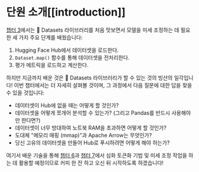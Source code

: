 # 단원 소개[[introduction]]

[챕터 3](/course/chapter3)에서는 🤗 Datasets 라이브러리를 처음 맛보면서 모델을 미세 조정하는 데 필요한 세 가지 주요 단계를 배웠습니다:

1. Hugging Face Hub에서 데이터셋을 로드한다.
2. `Dataset.map()` 함수를 통해 데이터셋을 전처리한다.
3. 평가 메트릭을 로드하고 계산한다.

하지만 지금까지 배운 것은 🤗 Datasets 라이브러리가 할 수 있는 것의 빙산의 일각입니다! 이번 챕터에서는 더 자세히 살펴볼 것이며, 그 과정에서 다음 질문에 대한 답을 찾을 수 있을 것입니다:

* 데이터셋이 Hub에 없을 때는 어떻게 할 것인가?
* 데이터셋을 어떻게 쪼개어 분석할 수 있는가? (그리고 Pandas를 반드시 사용해야만 한다면?)
* 데이터셋이 너무 방대하여 노트북 RAM을 초과하면 어떻게 할 것인가?
* 도대체 "메모리 매핑 (mmap)"과 Apache Arrow는 무엇인가?
* 당신 고유의 데이터셋을 만들어 Hub로 푸시하려면 어떻게 해야 하는가?

여기서 배운 기술을 통해 [챕터 6](/course/chapter6)과 [챕터 7](/course/chapter7)에서 심화 토큰화 기법 및 미세 조정 작업을 하는 데 활용할 예정이므로 커피 한 잔 하고 오신 뒤 시작하도록 하겠습니다!


<EditOnGithub source="https://github.com/huggingface/course/blob/main/chapters/ko/chapter5/1.mdx" />
